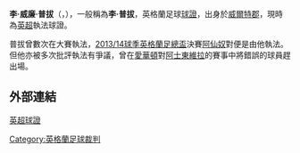 {{noteTA
|G1=Football
|G2=EPL
|G3=FAcup
|1=zh-hans:李·威廉·普罗伯特;zh-hant:李·威廉·普拔;
|2=zh-hans:普罗伯特;zh-hant:普拔;
}}
{{Infobox football official
|                name = 李·普拔<br>Lee Probert
|               image = Lee Probert Liverpool vs Bolton.jpg
|             caption = 2011年的普罗伯特
|            fullname = Lee William Probert<ref name="Eesti kaotas Türgile 0:3">{{Cite news
| title = Eesti kaotas Türgile 0:3
| url = http://www.jalgpall.ee/news.php?st=..&news_id=2835
| publisher = Estonian Football Association
| language = et
| date = 10 August 2011
| accessdate = 17 May 2014
| archive-date = 2015-04-13
| archive-url = https://web.archive.org/web/20150413000140/http://www.jalgpall.ee/news.php?st=..&news_id=2835
| dead-url = no
}}</ref>
|          birth_date = {{birth date and age|1972|8|13|df=y}}
|         birth_place = {{ENG}}[[南格洛斯特|南格洛斯特]]
|          death_date = 
|         death_place = 
|     otheroccupation = 
|              years1 = ?-1998
|             league1 = [[英格兰足球全国联赛南|英格兰全国联赛南区]]
|               role1 = [[球證|球證]]
|              years2 = 1998–2003
|             league2 = [[英足聯|英足聯]]
|               role2 = [[助理球證|助理球證]]
|              years3 = 2003–2007
|             league3 = 英足聯
|               role3 = 球證
|              years4 = 2007–
|             league4 = [[英超|英超]]
|               role4 = 球證
| internationalyears1 = 2010–
|      confederation1 = 國際足協
|  internationalrole1 = 球證 (Category 2)
}}

'''李·威廉·普拔'''（{{lang-en|Lee William Probert}}，{{bd|1972年|8月13日}}），一般稱為'''李·普拔'''，英格蘭足球[[球證|球證]]，出身於[[威爾特郡|威爾特郡]]，現時為[[英超|英超]]執法球證。

普拔曾數次在大賽執法，[[2013/14球季英格蘭足總盃|2013/14球季英格蘭足總盃]]決賽[[阿仙奴|阿仙奴]]對{{fc|侯城}}便是由他執法。但他亦被多次批評執法有爭議，曾在[[愛華頓|愛華頓]]對[[阿士東維拉|阿士東維拉]]的賽事中將錯誤的球員趕出場。

==外部連結==
[https://web.archive.org/web/20150315190010/http://www.premierleague.com/content/premierleague/en-gb/referees.html 英超球證]

{{英超球證}}

[[Category:英格蘭足球裁判|Category:英格蘭足球裁判]]